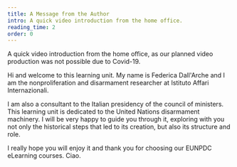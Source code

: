 ```yaml
---
title: A Message from the Author
intro: A quick video introduction from the home office.
reading_time: 2
order: 0
---
```


A quick video introduction from the home office, as our planned video production was not possible due to Covid-19.

<LectureVideo smil="lu18/lu18_vl0_author.smil" provider="video-stream">

Hi and welcome to this learning unit. My name is Federica Dall'Arche and I am the nonproliferation and disarmament researcher at Istituto Affari Internazionali.

I am also a consultant to the Italian presidency of the council of ministers. This learning unit is dedicated to the United Nations disarmament machinery. I will be very happy to guide you through it, exploring with you not only the historical steps that led to its creation, but also its structure and role.

I really hope you will enjoy it and thank you for choosing our EUNPDC eLearning courses. Ciao.

</LectureVideo>

